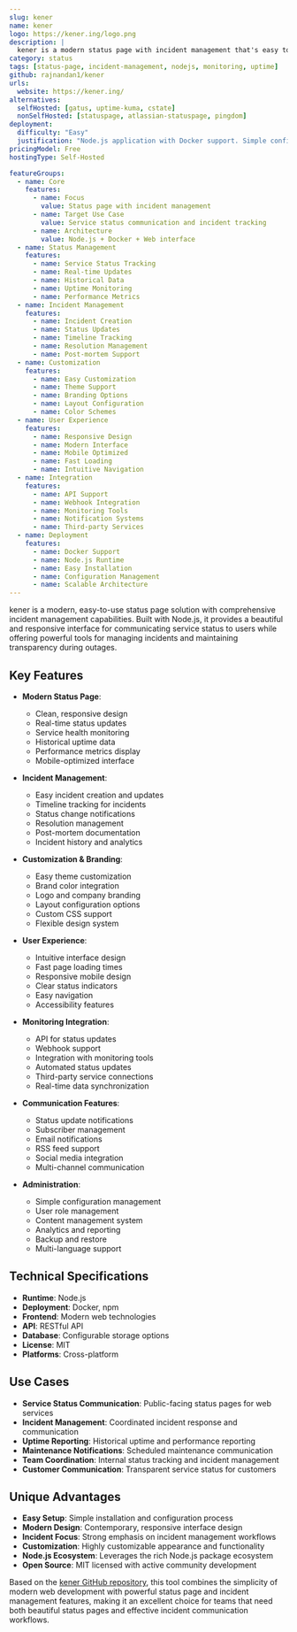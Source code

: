 ```yaml
---
slug: kener
name: kener
logo: https://kener.ing/logo.png
description: |
  kener is a modern status page with incident management that's easy to use and customize. It provides a beautiful, responsive interface for communicating service status and managing incidents with your users and team members.
category: status
tags: [status-page, incident-management, nodejs, monitoring, uptime]
github: rajnandan1/kener
urls:
  website: https://kener.ing/
alternatives:
  selfHosted: [gatus, uptime-kuma, cstate]
  nonSelfHosted: [statuspage, atlassian-statuspage, pingdom]
deployment:
  difficulty: "Easy"
  justification: "Node.js application with Docker support. Simple configuration and easy deployment options."
pricingModel: Free
hostingType: Self-Hosted

featureGroups:
  - name: Core
    features:
      - name: Focus
        value: Status page with incident management
      - name: Target Use Case
        value: Service status communication and incident tracking
      - name: Architecture
        value: Node.js + Docker + Web interface
  - name: Status Management
    features:
      - name: Service Status Tracking
      - name: Real-time Updates
      - name: Historical Data
      - name: Uptime Monitoring
      - name: Performance Metrics
  - name: Incident Management
    features:
      - name: Incident Creation
      - name: Status Updates
      - name: Timeline Tracking
      - name: Resolution Management
      - name: Post-mortem Support
  - name: Customization
    features:
      - name: Easy Customization
      - name: Theme Support
      - name: Branding Options
      - name: Layout Configuration
      - name: Color Schemes
  - name: User Experience
    features:
      - name: Responsive Design
      - name: Modern Interface
      - name: Mobile Optimized
      - name: Fast Loading
      - name: Intuitive Navigation
  - name: Integration
    features:
      - name: API Support
      - name: Webhook Integration
      - name: Monitoring Tools
      - name: Notification Systems
      - name: Third-party Services
  - name: Deployment
    features:
      - name: Docker Support
      - name: Node.js Runtime
      - name: Easy Installation
      - name: Configuration Management
      - name: Scalable Architecture
---
```


kener is a modern, easy-to-use status page solution with comprehensive incident management capabilities. Built with Node.js, it provides a beautiful and responsive interface for communicating service status to users while offering powerful tools for managing incidents and maintaining transparency during outages.

## Key Features

- **Modern Status Page**:

  - Clean, responsive design
  - Real-time status updates
  - Service health monitoring
  - Historical uptime data
  - Performance metrics display
  - Mobile-optimized interface

- **Incident Management**:

  - Easy incident creation and updates
  - Timeline tracking for incidents
  - Status change notifications
  - Resolution management
  - Post-mortem documentation
  - Incident history and analytics

- **Customization & Branding**:

  - Easy theme customization
  - Brand color integration
  - Logo and company branding
  - Layout configuration options
  - Custom CSS support
  - Flexible design system

- **User Experience**:

  - Intuitive interface design
  - Fast page loading times
  - Responsive mobile design
  - Clear status indicators
  - Easy navigation
  - Accessibility features

- **Monitoring Integration**:

  - API for status updates
  - Webhook support
  - Integration with monitoring tools
  - Automated status updates
  - Third-party service connections
  - Real-time data synchronization

- **Communication Features**:

  - Status update notifications
  - Subscriber management
  - Email notifications
  - RSS feed support
  - Social media integration
  - Multi-channel communication

- **Administration**:
  - Simple configuration management
  - User role management
  - Content management system
  - Analytics and reporting
  - Backup and restore
  - Multi-language support

## Technical Specifications

- **Runtime**: Node.js
- **Deployment**: Docker, npm
- **Frontend**: Modern web technologies
- **API**: RESTful API
- **Database**: Configurable storage options
- **License**: MIT
- **Platforms**: Cross-platform

## Use Cases

- **Service Status Communication**: Public-facing status pages for web services
- **Incident Management**: Coordinated incident response and communication
- **Uptime Reporting**: Historical uptime and performance reporting
- **Maintenance Notifications**: Scheduled maintenance communication
- **Team Coordination**: Internal status tracking and incident management
- **Customer Communication**: Transparent service status for customers

## Unique Advantages

- **Easy Setup**: Simple installation and configuration process
- **Modern Design**: Contemporary, responsive interface design
- **Incident Focus**: Strong emphasis on incident management workflows
- **Customization**: Highly customizable appearance and functionality
- **Node.js Ecosystem**: Leverages the rich Node.js package ecosystem
- **Open Source**: MIT licensed with active community development

Based on the [kener GitHub repository](https://github.com/rajnandan1/kener), this tool combines the simplicity of modern web development with powerful status page and incident management features, making it an excellent choice for teams that need both beautiful status pages and effective incident communication workflows.
